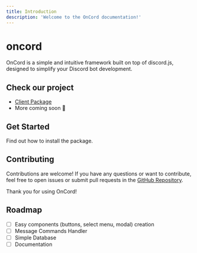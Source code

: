 ```yaml
---
title: Introduction
description: 'Welcome to the OnCord documentation!'
---
```


# oncord
OnCord is a simple and intuitive framework built on top of discord.js, designed to simplify your Discord bot development.

## Check our project
- [Client Package](https://github.com/igorwastaken/oncord/tree/main/packages/client)
- More coming soon 👀

## Get Started
<CardGroup cols={2}>
  <Card 
    title="Installation"
    icon="download"
    href="/installation">
      Find out how to install the package.
  </Card>
</CardGroup>

## Contributing

Contributions are welcome! If you have any questions or want to contribute, feel free to open issues or submit pull requests in the [GitHub Repository](https://github.com/igorwastaken/oncord).

Thank you for using OnCord!

## Roadmap
- [ ] Easy components (buttons, select menu, modal) creation
- [ ] Message Commands Handler
- [ ] Simple Database
- [ ] Documentation

